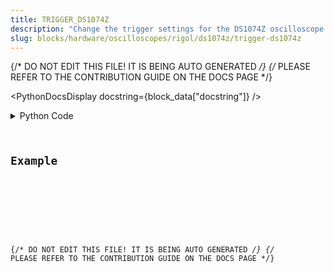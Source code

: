 ```yaml
---
title: TRIGGER_DS1074Z
description: "Change the trigger settings for the DS1074Z oscilloscope."
slug: blocks/hardware/oscilloscopes/rigol/ds1074z/trigger-ds1074z
---
```


{/* DO NOT EDIT THIS FILE! IT IS BEING AUTO GENERATED */}
{/* PLEASE REFER TO THE CONTRIBUTION GUIDE ON THE DOCS PAGE */}


<PythonDocsDisplay docstring={block_data["docstring"]} />
<details>
<summary>Python Code</summary>



<Code code={pythonCode} lang="py" wrap theme="dracula" />

[Find this Flojoy Block on GitHub](https://github.com/flojoy-ai/blocks/blob/main/blocks/HARDWARE/OSCILLOSCOPES/RIGOL/DS1074Z/TRIGGER_DS1074Z/TRIGGER_DS1074Z.py)

</details>

## Example


<GetHelpWidget />


<AppDisplay app={app} blockName="TRIGGER_DS1074Z" client:visible />


<Example />

{/* DO NOT EDIT THIS FILE! IT IS BEING AUTO GENERATED */}
{/* PLEASE REFER TO THE CONTRIBUTION GUIDE ON THE DOCS PAGE */}
